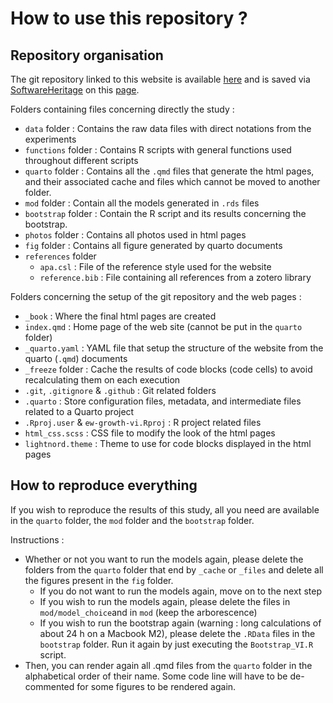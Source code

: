 # How to use this repository ?

## Repository organisation

The git repository linked to this website is available [here](https://github.com/LisaGllt/Ew-Growth-IdVar) and is saved via [SoftwareHeritage](https://archive.softwareheritage.org) on this [page](https://archive.softwareheritage.org/browse/origin/https://github.com/LisaGllt/Ew-Growth-IdVar).

Folders containing files concerning directly the study :

-   `data` folder : Contains the raw data files with direct notations from the experiments
-   `functions` folder : Contains R scripts with general functions used throughout different scripts
-   `quarto` folder : Contains all the `.qmd` files that generate the html pages, and their associated cache and files which cannot be moved to another folder.
-   `mod` folder : Contain all the models generated in `.rds` files
-   `bootstrap` folder : Contain the R script and its results concerning the bootstrap.
-   `photos` folder : Contains all photos used in html pages
-   `fig` folder : Contains all figure generated by quarto documents
-   `references` folder
    -   `apa.csl` : File of the reference style used for the website
    -   `reference.bib` : File containing all references from a zotero library

Folders concerning the setup of the git repository and the web pages :

-   `_book` : Where the final html pages are created
-   `index.qmd` : Home page of the web site (cannot be put in the `quarto` folder)
-   `_quarto.yaml` : YAML file that setup the structure of the website from the quarto (`.qmd`) documents
-   `_freeze` folder : Cache the results of code blocks (code cells) to avoid recalculating them on each execution
-   `.git`, `.gitignore` & `.github` : Git related folders
-   `.quarto` : Store configuration files, metadata, and intermediate files related to a Quarto project
-   `.Rproj.user` & `ew-growth-vi.Rproj` : R project related files
-   `html_css.scss` : CSS file to modify the look of the html pages
-   `lightnord.theme` : Theme to use for code blocks displayed in the html pages

## How to reproduce everything

If you wish to reproduce the results of this study, all you need are available in the `quarto` folder, the `mod` folder and the `bootstrap` folder.

Instructions :

-   Whether or not you want to run the models again, please delete the folders from the `quarto` folder that end by `_cache` or `_files` and delete all the figures present in the `fig` folder.
    -   If you do not want to run the models again, move on to the next step
    -   If you wish to run the models again, please delete the files in `mod/model_choice`and in `mod` (keep the arborescence)
    -   If you wish to run the bootstrap again (warning : long calculations of about 24 h on a Macbook M2), please delete the `.RData` files in the `bootstrap` folder. Run it again by just executing the `Bootstrap_VI.R` script.
-   Then, you can render again all .qmd files from the `quarto` folder in the alphabetical order of their name. Some code line will have to be de-commented for some figures to be rendered again.
